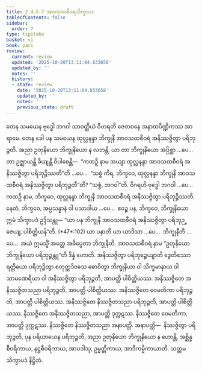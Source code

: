 ```yaml
---
title: 2.4.5.7 အာဝသထစီဝရသိက္ခာပဒ
tableOfContents: false
sidebar:
  order: 7
type: tipitaka
basket: vi
book: paci
review:
  current: review
  updated: '2025-10-20T13:11:04.833658'
  updated_by: ''
  notes: ''
  history:
  - state: review
    date: '2025-10-20T13:11:04.833658'
    updated_by: ''
    notes: ''
    previous_state: draft
---
```



<DynamicBreadcrumb />


<ReviewStatus review={frontmatter.review} showDetails={true} />

<HypothesisAnnotation frontmatter={frontmatter} />

<Division number="1003" book="paci" e="ch" v="2" p="398">

<Paragraph number="3051" book="paci">
တေန သမယေန ဗုဒ္ဓေါ ဘဂဝါ သာဝတ္ထိယံ ဝိဟရတိ ဇေတဝနေ အနာထပိဏ္ဍိကဿ အာရာမေ. တေန ခေါ ပန သမယေန ထုလ္လနန္ဒာ ဘိက္ခုနီ အာဝသထစီဝရံ အနိဿဇ္ဇိတွာ ပရိဘုဉ္ဇတိ. အညာ ဥတုနိယော ဘိက္ခုနိယော န လဘန္တိ.
</Paragraph>

<Paragraph number="3052" book="paci">
ယာ တာ ဘိက္ခုနိယော အပ္ပိစ္ဆာ …ပေ…  တာ ဥဇ္ဈာယန္တိ ခိယျန္တိ ဝိပါစေန္တိ—  “ကထဉှိ နာမ အယျာ ထုလ္လနန္ဒာ အာဝသထစီဝရံ အနိဿဇ္ဇိတွာ ပရိဘုဉ္ဇိဿတီ”တိ …ပေ…  “သစ္စံ ကိရ, ဘိက္ခဝေ, ထုလ္လနန္ဒာ ဘိက္ခုနီ အာဝသထစီဝရံ အနိဿဇ္ဇိတွာ ပရိဘုဉ္ဇတီ”တိ? “သစ္စံ, ဘဂဝါ”တိ. ဝိဂရဟိ ဗုဒ္ဓေါ ဘဂဝါ …ပေ…  ကထဉှိ နာမ, ဘိက္ခဝေ, ထုလ္လနန္ဒာ ဘိက္ခုနီ အာဝသထစီဝရံ အနိဿဇ္ဇိတွာ ပရိဘုဉ္ဇိဿတိ. နေတံ, ဘိက္ခဝေ, အပ္ပသန္နာနံ ဝါ ပသာဒါယ …ပေ…  ဧဝဉ္စ ပန, ဘိက္ခဝေ, ဘိက္ခုနိယော ဣမံ သိက္ခာပဒံ ဥဒ္ဒိသန္တု—
</Paragraph>

</Division>
<Division number="1004" book="paci" e="ch" v="2" p="399">

<Paragraph number="3053" book="paci">
<Emphasis>“ယာ ပန ဘိက္ခုနီ အာဝသထစီဝရံ အနိဿဇ္ဇိတွာ ပရိဘုဉ္ဇေယျ, ပါစိတ္တိယန်”</Emphasis>တိ. (*47*:<Emphasis>102</Emphasis>)
</Paragraph>

</Division>
<Division number="1005" book="paci" e="ch" v="2" p="399">

<Paragraph number="3054" book="paci">
<Emphasis>ယာ ပနာ</Emphasis>တိ ယာ ယာဒိသာ …ပေ…  <Emphasis>ဘိက္ခုနီ</Emphasis>တိ …ပေ…  အယံ ဣမသ္မိံ အတ္ထေ အဓိပ္ပေတာ ဘိက္ခုနီတိ.
</Paragraph>

<Paragraph number="3055" book="paci">
<Emphasis>အာဝသထစီဝရံ</Emphasis> နာမ “ဥတုနိယော ဘိက္ခုနိယော ပရိဘုဉ္ဇန္တူ”တိ ဒိန္နံ ဟောတိ.
</Paragraph>

<Paragraph number="3056" book="paci">
<Emphasis>အနိဿဇ္ဇိတွာ ပရိဘုဉ္ဇေယျာ</Emphasis>တိ ဒွေတိဿော ရတ္တိယော ပရိဘုဉ္ဇိတွာ စတုတ္ထဒိဝသေ ဓောဝိတွာ ဘိက္ခုနိယာ ဝါ သိက္ခမာနာယ ဝါ သာမဏေရိယာ ဝါ အနိဿဇ္ဇိတွာ ပရိဘုဉ္ဇတိ, အာပတ္တိ ပါစိတ္တိယဿ.
</Paragraph>

</Division>
<Division number="1006" book="paci" e="ch" v="2" p="399">

<Paragraph number="3057" book="paci">
အနိဿဇ္ဇိတေ အနိဿဇ္ဇိတသညာ ပရိဘုဉ္ဇတိ, အာပတ္တိ ပါစိတ္တိယဿ. အနိဿဇ္ဇိတေ ဝေမတိကာ ပရိဘုဉ္ဇတိ, အာပတ္တိ ပါစိတ္တိယဿ. အနိဿဇ္ဇိတေ နိဿဇ္ဇိတသညာ ပရိဘုဉ္ဇတိ, အာပတ္တိ ပါစိတ္တိယဿ.
</Paragraph>

<Paragraph number="3058" book="paci">
နိဿဇ္ဇိတေ အနိဿဇ္ဇိတသညာ, အာပတ္တိ ဒုက္ကဋဿ. နိဿဇ္ဇိတေ ဝေမတိကာ, အာပတ္တိ ဒုက္ကဋဿ. နိဿဇ္ဇိတေ နိဿဇ္ဇိတသညာ အနာပတ္တိ.
</Paragraph>

</Division>
<Division number="1007" book="paci" e="ch" v="2" p="399">

<Paragraph number="3059" book="paci">
အနာပတ္တိ—  နိဿဇ္ဇိတွာ ပရိဘုဉ္ဇတိ, ပုန ပရိယာယေန ပရိဘုဉ္ဇတိ, အညာ ဥတုနိယော ဘိက္ခုနိယော န ဟောန္တိ, အစ္ဆိန္နစီဝရိကာယ, နဋ္ဌစီဝရိကာယ, အာပဒါသု, ဥမ္မတ္တိကာယ, အာဒိကမ္မိကာယာတိ.

</Paragraph>
</Division>

<Paragraph number="3060" type="center" book="paci">
သတ္တမသိက္ခာပဒံ နိဋ္ဌိတံ.
</Paragraph>